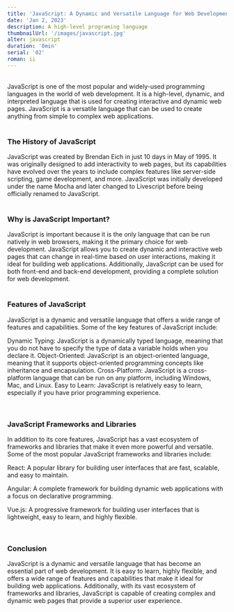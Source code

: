 ```yaml
---
title: 'JavaScript: A Dynamic and Versatile Language for Web Development'
date: 'Jan 2, 2023'
description: A high-level programing language
thumbnailUrl: '/images/javascript.jpg'
alter: javascript
duration: '8min'
serial: '02'
roman: ii
---
```


<br />

<div>
  JavaScript is one of the most popular and widely-used programming languages in
  the world of web development. It is a high-level, dynamic, and interpreted
  language that is used for creating interactive and dynamic web pages.
  JavaScript is a versatile language that can be used to create anything from
  simple to complex web applications.
</div>

<br />

### The History of JavaScript

<div>
  JavaScript was created by Brendan Eich in just 10 days in May of 1995. It was
  originally designed to add interactivity to web pages, but its capabilities
  have evolved over the years to include complex features like server-side
  scripting, game development, and more. JavaScript was initially developed
  under the name Mocha and later changed to Livescript before being officially
  renamed to JavaScript.
</div>

<br />

### Why is JavaScript Important?

<div>
  JavaScript is important because it is the only language that can be run
  natively in web browsers, making it the primary choice for web development.
  JavaScript allows you to create dynamic and interactive web pages that can
  change in real-time based on user interactions, making it ideal for building
  web applications. Additionally, JavaScript can be used for both front-end and
  back-end development, providing a complete solution for web development.
</div>

<br />

### Features of JavaScript

<div>

JavaScript is a dynamic and versatile language that offers a wide range of
features and capabilities. Some of the key features of JavaScript include:

Dynamic Typing: JavaScript is a dynamically typed language, meaning that you do not have to specify the type of data a variable holds when you declare it.
Object-Oriented: JavaScript is an object-oriented language, meaning that it supports object-oriented programming concepts like inheritance and encapsulation.
Cross-Platform: JavaScript is a cross-platform language that can be run on any platform, including Windows, Mac, and Linux.
Easy to Learn: JavaScript is relatively easy to learn, especially if you have prior programming experience.

</div>

<br />

### JavaScript Frameworks and Libraries

<div>
In addition to its core features, JavaScript has a vast ecosystem of frameworks and libraries that make it even more powerful and versatile. Some of the most popular JavaScript frameworks and libraries include:

React: A popular library for building user interfaces that are fast, scalable,
and easy to maintain.

Angular: A complete framework for building dynamic web applications with a
focus on declarative programming.

Vue.js: A progressive framework for building user interfaces that is
lightweight, easy to learn, and highly flexible.

</div>

<br />

### Conclusion

<div>
  JavaScript is a dynamic and versatile language that has become an essential
  part of web development. It is easy to learn, highly flexible, and offers a
  wide range of features and capabilities that make it ideal for building web
  applications. Additionally, with its vast ecosystem of frameworks and
  libraries, JavaScript is capable of creating complex and dynamic web pages
  that provide a superior user experience.
</div>
